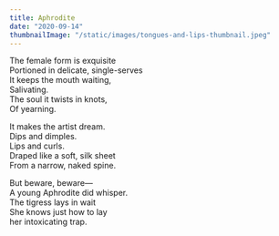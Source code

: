 ```yaml
---
title: Aphrodite
date: "2020-09-14"
thumbnailImage: "/static/images/tongues-and-lips-thumbnail.jpeg"
---
```


The female form is exquisite   
Portioned in delicate, single-serves  
It keeps the mouth waiting,  
Salivating.   
The soul it twists in knots,  
Of yearning.  

It makes the artist dream.  
Dips and dimples.  
Lips and curls.  
Draped like a soft, silk sheet  
From a narrow, naked spine.   

But beware, beware—  
A young Aphrodite did whisper.  
The tigress lays in wait  
She knows just how to lay  
her intoxicating trap.   